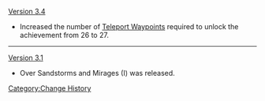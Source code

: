 [[Version 3.4]]
* Increased the number of [[Teleport Waypoint]]s required to unlock the achievement from 26 to 27.
----
[[Version 3.1]]
* Over Sandstorms and Mirages (I) was released.
<noinclude>[[Category:Change History]]</noinclude>